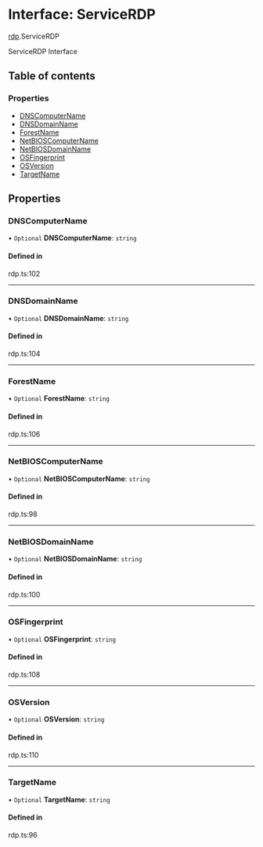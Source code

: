 # Interface: ServiceRDP

[rdp](/templates/protocols/javascript/modules/rdp.md).ServiceRDP

ServiceRDP Interface

## Table of contents

### Properties

- [DNSComputerName](/templates/protocols/javascript/modules/rdp.ServiceRDP.md#dnscomputername)
- [DNSDomainName](/templates/protocols/javascript/modules/rdp.ServiceRDP.md#dnsdomainname)
- [ForestName](/templates/protocols/javascript/modules/rdp.ServiceRDP.md#forestname)
- [NetBIOSComputerName](/templates/protocols/javascript/modules/rdp.ServiceRDP.md#netbioscomputername)
- [NetBIOSDomainName](/templates/protocols/javascript/modules/rdp.ServiceRDP.md#netbiosdomainname)
- [OSFingerprint](/templates/protocols/javascript/modules/rdp.ServiceRDP.md#osfingerprint)
- [OSVersion](/templates/protocols/javascript/modules/rdp.ServiceRDP.md#osversion)
- [TargetName](/templates/protocols/javascript/modules/rdp.ServiceRDP.md#targetname)

## Properties

### DNSComputerName

• `Optional` **DNSComputerName**: `string`

#### Defined in

rdp.ts:102

___

### DNSDomainName

• `Optional` **DNSDomainName**: `string`

#### Defined in

rdp.ts:104

___

### ForestName

• `Optional` **ForestName**: `string`

#### Defined in

rdp.ts:106

___

### NetBIOSComputerName

• `Optional` **NetBIOSComputerName**: `string`

#### Defined in

rdp.ts:98

___

### NetBIOSDomainName

• `Optional` **NetBIOSDomainName**: `string`

#### Defined in

rdp.ts:100

___

### OSFingerprint

• `Optional` **OSFingerprint**: `string`

#### Defined in

rdp.ts:108

___

### OSVersion

• `Optional` **OSVersion**: `string`

#### Defined in

rdp.ts:110

___

### TargetName

• `Optional` **TargetName**: `string`

#### Defined in

rdp.ts:96
